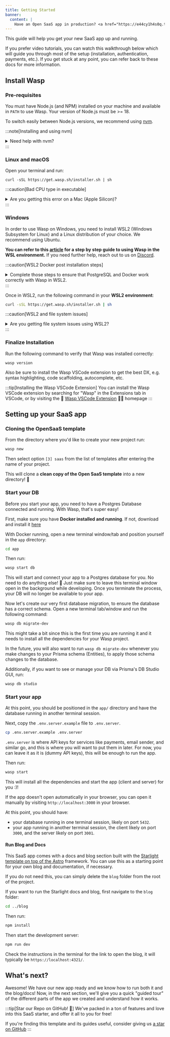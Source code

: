 ```yaml
---
title: Getting Started
banner:
  content: |
    Have an Open SaaS app in production? <a href="https://e44cy1h4s0q.typeform.com/to/EPJCwsMi">We'll send you some swag! 👕</a>
---
```


This guide will help you get your new SaaS app up and running.

If you prefer video tutorials, you can watch this walkthrough below which will guide you through most of the setup (installation, authentication, payments, etc.). If you get stuck at any point, you can refer back to these docs for more information.

<VideoPlayer src="https://youtu.be/lFGtwbwt66k" lgWidth="100%" />

## Install Wasp

### Pre-requisites

You must have Node.js (and NPM) installed on your machine and available in `PATH` to use Wasp.
Your version of Node.js must be >= 18.

To switch easily between Node.js versions, we recommend using [nvm](https://github.com/nvm-sh/nvm).

:::note[Installing and using nvm]
<details aria-label="Installing and using nvm">
  <summary aria-label="Need help with nvm?">
    Need help with nvm?
  </summary>
  <div>
    Install nvm via your OS package manager (`apt`, `pacman`, `homebrew`, ...) or via the [nvm](https://github.com/nvm-sh/nvm#install--update-script) install script.

    Then, install a version of Node.js that you need:

    ```shell
    nvm install 20
    ```

    Finally, whenever you need to ensure a specific version of Node.js is used, run:

    ```shell
    nvm use 20
    ```

    to set the Node.js version for the current shell session.

    You can run

    ```shell
    node -v
    ```

    to check the version of Node.js currently being used in this shell session.

    Check NVM repo for more details: [https://github.com/nvm-sh/nvm](https://github.com/nvm-sh/nvm).
  </div>
</details>
:::

### Linux and macOS

Open your terminal and run:

```shell
curl -sSL https://get.wasp.sh/installer.sh | sh
```

:::caution[Bad CPU type in executable]
<details aria-label="Bad CPU type in executable">
  <summary aria-label="Are you getting this error on a Mac (Apple Silicon)?">
    Are you getting this error on a Mac (Apple Silicon)?
  </summary>
Given that the wasp binary is built for x86 and not for arm64 (Apple Silicon), you'll need to install <a href='https://support.apple.com/en-us/HT211861' alt='Rosetta on your Mac'>Rosetta on your Mac</a> if you are using a Mac with Mx (M1, M2, ...). Rosetta is a translation process that enables users to run applications designed for x86 on arm64 (Apple Silicon). To install Rosetta, run the following command in your terminal

```bash
softwareupdate --install-rosetta
```
Once Rosetta is installed, you should be able to run Wasp without any issues.

</details>
:::

### Windows

In order to use Wasp on Windows, you need to install WSL2 (Windows Subsystem for Linux) and a Linux distribution of your choice. We recommend using Ubuntu. 

**You can refer to this [article](https://wasp.sh/blog/2023/11/21/guide-windows-development-wasp-wsl) for a step by step guide to using Wasp in the WSL environment.** If you need further help, reach out to us on [Discord](https://discord.gg/rzdnErX).

:::caution[WSL2 Docker post installation steps]

<details>
  <summary>
      Complete those steps to ensure that PostgreSQL and Docker work correctly with Wasp in WSL2.
  </summary>
It is recommended to complete those post-install steps in WSL, based on the official <a href="https://docs.docker.com/engine/install/linux-postinstall/#manage-docker-as-a-non-root-user">Docker</a> guide. These work if you are experiencing an error similar to <a href="https://github.com/wasp-lang/open-saas/issues/347">this</a> one.

First, run

```bash
sudo groupadd docker
```

command to create the `docker` group in case it doesn't exist. If it exists, don't worry, just continue with next steps. After that, add your current user to docker group by running

```bash
sudo usermod -aG docker $USER
```

where $USER is your username. After that, log out and log back in to apply the changes. Finally, run

```bash
su -s $USER
```

</details>
:::


Once in WSL2, run the following command in your **WSL2 environment**:
```sh
curl -sSL https://get.wasp.sh/installer.sh | sh
```

:::caution[WSL2 and file system issues]
<details aria-label="Are you getting file system issues using WSL2?">
  <summary aria-label="Are you getting file system issues using WSL2?">
    Are you getting file system issues using WSL2?
  </summary>
If you are using WSL2, make sure that your Wasp project is not on the Windows file system, <b>but instead on the Linux file system</b>. Otherwise, Wasp won't be able to detect file changes, due to this <a href='https://github.com/microsoft/WSL/issues/4739'>issue in WSL2</a>.
</details>
:::  

### Finalize Installation

Run the following command to verify that Wasp was installed correctly:

```shell
wasp version
```

Also be sure to install the Wasp VSCode extension to get the best DX, e.g. syntax highlighting, code scaffolding, autocomplete, etc.

:::tip[Installing the Wasp VSCode Extension]
You can install the Wasp VSCode extension by searching for "Wasp" in the Extensions tab in VSCode, or by visiting the 🐝 [Wasp VSCode Extension](https://marketplace.visualstudio.com/items?itemName=wasp-lang.wasp) 🧑‍💻 homepage
:::

## Setting up your SaaS app

### Cloning the OpenSaaS template

From the directory where you'd like to create your new project run:
```sh
wasp new
```

Then select option `[3] saas` from the list of templates after entering the name of your project.

This will clone a **clean copy of the Open SaaS template** into a new directory! 🎉

### Start your DB

Before you start your app, you need to have a Postgres Database connected and running. With Wasp, that's super easy!

First, make sure you have **Docker installed and running**. If not, download and install it [here](https://www.docker.com/products/docker-desktop/)

With Docker running, open a new terminal window/tab and position yourself in the `app` directory:

```sh
cd app
```

Then run:

```sh
wasp start db
```

This will start and connect your app to a Postgres database for you. No need to do anything else! 🤯 Just make sure to leave this terminal window open in the background while developing. Once you terminate the process, your DB will no longer be available to your app.

Now let's create our very first database migration, to ensure the database has a correct schema. Open a new terminal tab/window and run the following command:

```sh
wasp db migrate-dev
```

This might take a bit since this is the first time you are running it and it needs to install all the
dependencies for your Wasp project.

In the future, you will also want to run `wasp db migrate-dev` whenever you make changes to your Prisma schema (Entities),
to apply those schema changes to the database.

Additionally, if you want to see or manage your DB via Prisma's DB Studio GUI, run:

```sh
wasp db studio
```

### Start your app

At this point, you should be positioned in the `app/` directory and have the database running in another terminal session.

Next, copy the `.env.server.example` file to `.env.server`.

```sh
cp .env.server.example .env.server
```

`.env.server` is where API keys for services like payments, email sender, and similar go, and this is where you will want to put them in later.
For now, you can leave it as it is (dummy API keys), this will be enough to run the app.

Then run:

```sh
wasp start
```

This will install all the dependencies and start the app (client and server) for you :)!

If the app doesn't open automatically in your browser, you can open it manually by visiting `http://localhost:3000` in your browser.

At this point, you should have:
 - your database running in one terminal session, likely on port `5432`.
 - your app running in another terminal session, the client likely on port `3000`, and the server likely on port `3001`.

#### Run Blog and Docs

This SaaS app comes with a docs and blog section built with the [Starlight template on top of the Astro](https://starlight.astro.build) framework. You can use this as a starting point for your own blog and documentation, if necessary.

If you do not need this, you can simply delete the `blog` folder from the root of the project.

If you want to run the Starlight docs and blog, first navigate to the `blog` folder:

```sh
cd ../blog
```

Then run:

```sh
npm install
```

Then start the development server:

```sh
npm run dev
```

Check the instructions in the terminal for the link to open the blog, it will typically be `https://localhost:4321/`.

## What's next?

Awesome! We have our new app ready and we know how to run both it and the blog/docs! Now, in the next section, we'll give you a quick "guided tour" of the different parts of the app we created and understand how it works.

:::tip[Star our Repo on GitHub! 🌟]
We've packed in a ton of features and love into this SaaS starter, and offer it all to you for free!

If you're finding this template and its guides useful, consider giving us [a star on GitHub](https://github.com/wasp-lang/wasp)
:::
